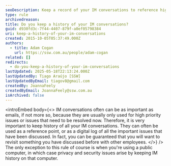 ```yaml
---
seoDescription: Keep a record of your IM conversations to reference high-priority issues and resolve problems efficiently.
type: rule
archivedreason:
title: Do you keep a history of your IM conversations?
guid: d930fd3c-7f44-4407-879f-a0ef05798384
uri: keep-a-history-of-your-im-conversations
created: 2015-10-05T05:37:49.000Z
authors:
  - title: Adam Cogan
    url: https://ssw.com.au/people/adam-cogan
related: []
redirects:
  - do-you-keep-a-history-of-your-im-conversations
lastUpdated: 2025-05-18T22:13:24.000Z
lastUpdatedBy: Tiago Araújo [SSW]
lastUpdatedByEmail: tiagov8@gmail.com
createdBy: JoannaFeely
createdByEmail: JoannaFeely@ssw.com.au
isArchived: false
---
```


<introEmbed
  body={<>
IM conversations often can be as important as emails, if not more so, because they are usually only used for high priority issues or issues that need to be resolved now. Therefore, it is very important to keep history of all your IM conversations. They can often be used as a reference point, or as a digital log of all the important issues that have been discussed. In fact, you can be guaranteed that you will want to revisit something you have discussed before with other employees.
  </>}
/>
The only exception to this rule of course is when you're using a public computer, in which case privacy and security issues arise by keeping IM history on that computer.
